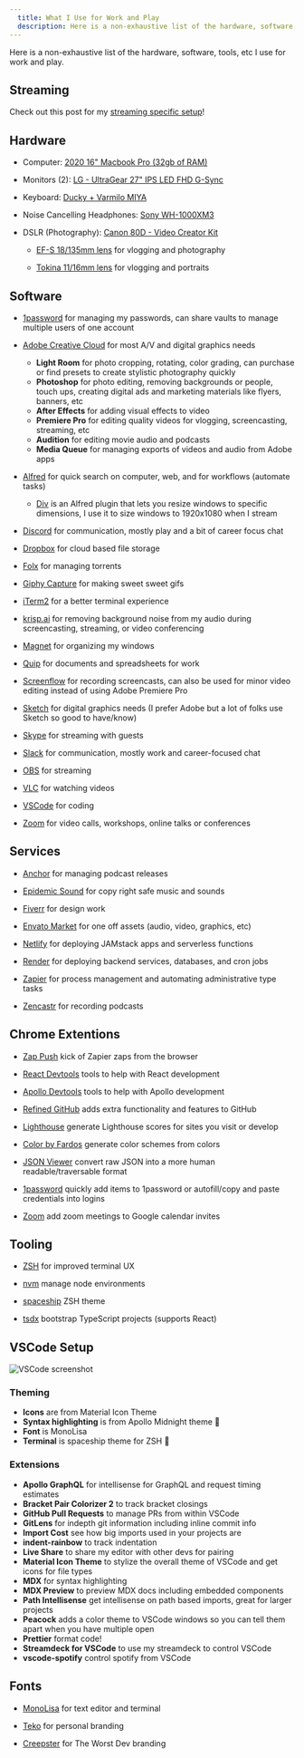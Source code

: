 ```yaml
---
  title: What I Use for Work and Play
  description: Here is a non-exhaustive list of the hardware, software, tools, etc I use for work and play.
---
```


Here is a non-exhaustive list of the hardware, software, tools, etc I use for work and play.

## Streaming

Check out this post for my [streaming specific setup](/streaming-equipment-booster-pack)!

## Hardware

- Computer: [2020 16" Macbook Pro (32gb of RAM)](https://www.apple.com/macbook-pro/)

- Monitors (2): [LG - UltraGear 27" IPS LED FHD G-Sync](https://www.bestbuy.com/site/lg-ultragear-27-ips-led-fhd-g-sync-compatible-monitor-with-hdr-displayport-hdmi-black/6433229.p?skuId=6433229)

- Keyboard: [Ducky + Varmilo MIYA](https://mechanicalkeyboards.com/shop/index.php?l=product_list&c=487)

- Noise Cancelling Headphones: [Sony WH-1000XM3](https://www.sony.com/electronics/headband-headphones/wh-1000xm3)

- DSLR (Photography): [Canon 80D - Video Creator Kit](https://www.bhphotovideo.com/c/product/1261371-REG/canon_1263c103_eos_80d_dslr_camera.html)

  - [EF-S 18/135mm lens](https://www.bhphotovideo.com/c/product/1275328-REG/canon_ca18135stmwb_ef_s_18_135mm_f_3_5_5_6_is.html) for vlogging and photography

  - [Tokina 11/16mm lens](https://www.bhphotovideo.com/c/product/1512054-REG/tokina_atx_i_af116cfc_atx_i_11_16mm_f_2_8_cf.html?sts=pi&pim=Y) for vlogging and portraits

## Software

- [1password](https://1password.com/) for managing my passwords, can share vaults to manage multiple users of one account

- [Adobe Creative Cloud](https://www.adobe.com/creativecloud.html) for most A/V and digital graphics needs
  - **Light Room** for photo cropping, rotating, color grading, can purchase or find presets to create stylistic photography quickly
  - **Photoshop** for photo editing, removing backgrounds or people, touch ups, creating digital ads and marketing materials like flyers, banners, etc
  - **After Effects** for adding visual effects to video
  - **Premiere Pro** for editing quality videos for vlogging, screencasting, streaming, etc
  - **Audition** for editing movie audio and podcasts
  - **Media Queue** for managing exports of videos and audio from Adobe apps
- [Alfred](https://www.alfredapp.com/) for quick search on computer, web, and for workflows (automate tasks)
  - [Div](http://www.packal.org/workflow/div) is an Alfred plugin that lets you resize windows to specific dimensions, I use it to size windows to 1920x1080 when I stream
- [Discord](https://discordapp.com/) for communication, mostly play and a bit of career focus chat
- [Dropbox](https://dropbox.com) for cloud based file storage
- [Folx](https://mac.eltima.com/download-manager.html) for managing torrents
- [Giphy Capture](https://giphy.com/apps/giphycapture) for making sweet sweet gifs
- [iTerm2](https://www.iterm2.com/) for a better terminal experience
- [krisp.ai](https://krisp.ai) for removing background noise from my audio during screencasting, streaming, or video conferencing
- [Magnet](https://magnet.crowdcafe.com/) for organizing my windows
- [Quip](https://quip.com/) for documents and spreadsheets for work
- [Screenflow](https://www.telestream.net/screenflow/) for recording screencasts, can also be used for minor video editing instead of using Adobe Premiere Pro
- [Sketch](https://www.sketch.com/) for digital graphics needs (I prefer Adobe but a lot of folks use Sketch so good to have/know)
- [Skype](https://www.skype.com/en/content-creators/) for streaming with guests
- [Slack](https://slack.com) for communication, mostly work and career-focused chat
- [OBS](https://streamlabs.com/) for streaming
- [VLC](https://www.videolan.org/vlc/index.html) for watching videos
- [VSCode](https://code.visualstudio.com/) for coding
- [Zoom](https://zoom.us/) for video calls, workshops, online talks or conferences

## Services

- [Anchor](https://anchor.fm/) for managing podcast releases

- [Epidemic Sound](https://epidemicsound.com) for copy right safe music and sounds
- [Fiverr](https://www.fiverr.com/) for design work
- [Envato Market](https://graphicriver.net/) for one off assets (audio, video, graphics, etc)
- [Netlify](https://www.netlify.com/) for deploying JAMstack apps and serverless functions
- [Render](https://render.com/) for deploying backend services, databases, and cron jobs
- [Zapier](https://zapier.com) for process management and automating administrative type tasks
- [Zencastr](https://zencastr.com/) for recording podcasts

## Chrome Extentions

- [Zap Push](https://chrome.google.com/webstore/detail/zapier/ngghlnfmdgnpegcmbpgehkbhkhkbkjpj?hl=en) kick of Zapier zaps from the browser

- [React Devtools](https://chrome.google.com/webstore/detail/react-developer-tools/fmkadmapgofadopljbjfkapdkoienihi?hl=en) tools to help with React development
- [Apollo Devtools](https://chrome.google.com/webstore/detail/apollo-client-developer-t/jdkknkkbebbapilgoeccciglkfbmbnfm?hl=en-US) tools to help with Apollo development
- [Refined GitHub](https://chrome.google.com/webstore/detail/refined-github/hlepfoohegkhhmjieoechaddaejaokhf?hl=en) adds extra functionality and features to GitHub
- [Lighthouse](https://chrome.google.com/webstore/detail/lighthouse/blipmdconlkpinefehnmjammfjpmpbjk?hl=en) generate Lighthouse scores for sites you visit or develop
- [Color by Fardos](https://chrome.google.com/webstore/detail/color-by-fardos/iibpgpkhpfggipbacjfeijkloidhmiei?hl=en-US) generate color schemes from colors
- [JSON Viewer](https://chrome.google.com/webstore/detail/json-viewer/gbmdgpbipfallnflgajpaliibnhdgobh?hl=en-US) convert raw JSON into a more human readable/traversable format
- [1password](https://chrome.google.com/webstore/detail/1password-extension-deskt/aomjjhallfgjeglblehebfpbcfeobpgk?hl=en) quickly add items to 1password or autofill/copy and paste credentials into logins
- [Zoom](https://chrome.google.com/webstore/detail/zoom-scheduler/kgjfgplpablkjnlkjmjdecgdpfankdle?hl=en-US) add zoom meetings to Google calendar invites

## Tooling

- [ZSH](https://ohmyz.sh/) for improved terminal UX

- [nvm](https://github.com/nvm-sh/nvm) manage node environments
- [spaceship](https://github.com/denysdovhan/spaceship-prompt) ZSH theme
- [tsdx](https://github.com/jaredpalmer/tsdx) bootstrap TypeScript projects (supports React)

## VSCode Setup

![VSCode screenshot](/vscode-screenshot.png)

### Theming

- **Icons** are from Material Icon Theme
- **Syntax highlighting** is from Apollo Midnight theme 🚀
- **Font** is MonoLisa
- **Terminal** is spaceship theme for ZSH 🚀

### Extensions

- **Apollo GraphQL** for intellisense for GraphQL and request timing estimates
- **Bracket Pair Colorizer 2** to track bracket closings
- **GitHub Pull Requests** to manage PRs from within VSCode
- **GitLens** for indepth git information including inline commit info
- **Import Cost** see how big imports used in your projects are
- **indent-rainbow** to track indentation
- **Live Share** to share my editor with other devs for pairing
- **Material Icon Theme** to stylize the overall theme of VSCode and get icons for file types
- **MDX** for syntax highlighting
- **MDX Preview** to preview MDX docs including embedded components
- **Path Intellisense** get intellisense on path based imports, great for larger projects
- **Peacock** adds a color theme to VSCode windows so you can tell them apart when you have multiple open
- **Prettier** format code!
- **Streamdeck for VSCode** to use my streamdeck to control VSCode
- **vscode-spotify** control spotify from VSCode

## Fonts

- [MonoLisa](https://monolisa.dev/) for text editor and terminal

- [Teko](https://fonts.google.com/specimen/Teko) for personal branding
- [Creepster](https://fonts.google.com/specimen/Creepster) for The Worst Dev branding

